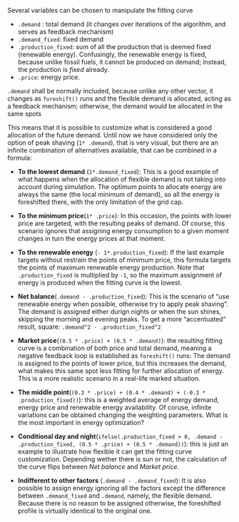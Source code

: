 Several variables can be chosen to manipulate the fitting curve

- `.demand` : total demand (it changes over iterations of the algorithm, and serves as feedback mechanism)
- `.demand_fixed`: fixed demand
- `.production_fixed`: sum of all the production that is deemed fixed (renewable energy). Confusingly, the renewable energy is fixed, because unlike fossil fuels, it cannot be produced on demand; instead, the production is *fixed* already. 
- `.price`: energy price.

`.demand` shall be normally included, because unlike any other vector, it changes as `foreshift()` runs and the flexible demand is allocated, acting as a feedback mechanism; otherwise, the demand would be allocated in the same spots

This means that it is possible to customize what is considered a good allocation of the future demand. Until now we have considered only the option of peak shaving (`1* .demand`), that is very visual, but there are an infinite combination of alternatives available, that can be combined in a formula: 

- **To the lowest demand** (`1*.demand_fixed`): This is a good example of what happens when the allocation of flexible demand is not taking into account during simulation. The optimum points to allocate energy are always the same (the local minimum of demand), so all the energy is foreshifted there, with the only limitation of the grid cap. 

- **To the minimum price**(`1* .price`): In this occasion, the points with lower price are targeted, with the resulting peaks of demand. Of course, this scenario ignores that assigning energy consumption to a given moment changes in turn the energy prices at that moment. 

- **To the renewable energy** (`- 1*.production_fixed`): If the last example targets without restrain the points of minimum price, this formula targets the points of maximum renewable energy production. Note that `.production_fixed` is multiplied by `-1`, so the maximum assignment of energy is produced when the fitting curve is the lowest.

- **Net balance**(`.demand - .production_fixed`): This is the scenario of "use renewable energy when possible, otherwise try to apply peak shaving". The demand is assigned either durign nights or when the sun shines, skipping the morning and evening peaks. To get a more "accentuated" result, square: `.demand^2 - .production_fixed^2`

- **Market price**(`(0.5 * .price) + (0.5 * .demand)`): the resulting fitting curve is a combination of both price and total demand, meaning a negative feedback loop is established as `foreshift()` runs: The demand is assigned to the points of lower price, but this increases the demand, what makes this same spot less fitting for further allocation of energy. This is a more realistic scenario in a real-life marked situation.

- **The middle point**(`(0.3 * .price) + (0.4 * .demand) + (-0.3 * .production_fixed))`): this is a weighted average of energy demand, energy price and renewable energy availability. Of coruse, infinite variations can be obtained changing the weighting parameters. What is the most important in energy optimization?

- **Conditional day and night**(`ifelse(.production_fixed > 0, .demand - .production_fixed, (0.5 * .price) + (0.5 * .demand))`): this is just an example to illustrate how flexible it can get the fitting curve customization. Depending wether there is sun or not, the calculation of the curve flips between *Net balance* and *Market price*.

- **Indifferent to other factors** (`.demand - .demand_fixed`): It is also possible to assign energy ignoring all the factors except the difference between `.demand_fixed` and `.demand`, namely, the flexible demand. Because there is no reason to be assigned otherwise, the foreshifted profile is virtually identical to the original one. 

